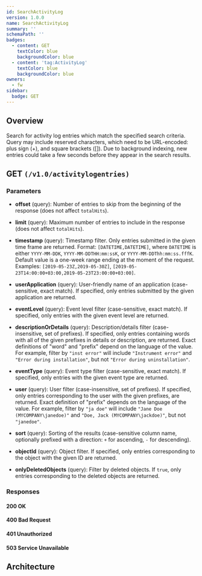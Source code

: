 ```yaml
---
id: SearchActivityLog
version: 1.0.0
name: SearchActivityLog
summary: ''
schemaPath: ''
badges:
  - content: GET
    textColor: blue
    backgroundColor: blue
  - content: 'tag:ActivityLog'
    textColor: blue
    backgroundColor: blue
owners:
  - fw
sidebar:
  badge: GET
---
```

## Overview
Search for activity log entries which match the specified search criteria.
Query may include reserved characters, which need to be URL-encoded: plus sign (+), and square brackets ([]).
Due to background indexing, new entries could take a few seconds before they appear in the search results.





## GET `(/v1.0/activitylogentries)`

### Parameters
- **offset** (query): Number of entries to skip from the beginning of the response (does not affect `totalHits`).
- **limit** (query): Maximum number of entries to include in the response (does not affect `totalHits`).
- **timestamp** (query): Timestamp filter.
Only entries submitted in the given time frame are returned.
Format: `[DATETIME,DATETIME]`, where `DATETIME` is either `YYYY-MM-DDK`, `YYYY-MM-DDTHH:mm:ssK`, or `YYYY-MM-DDThh:mm:ss.fffK`.
Default value is a one-week range ending at the moment of the request.
Examples: `[2019-05-23Z,2019-05-30Z]`, `[2019-05-23T14:00:00+03:00,2019-05-23T23:00:00+03:00]`.

- **userApplication** (query): User-friendly name of an application (case-sensitive, exact match).
If specified, only entries submitted by the given application are returned.

- **eventLevel** (query): Event level filter (case-sensitive, exact match).
If specified, only entries with the given event level are returned.

- **descriptionOrDetails** (query): Description/details filter (case-insensitive, set of prefixes).
If specified, only entries containing words with all of the given prefixes in details or description, are returned.
Exact definitions of "word" and "prefix" depend on the language of the value.
For example, filter by `"inst error"` will include `"Instrument error"` and `"Error during installation"`, but not `"Error during uninstallation"`.

- **eventType** (query): Event type filter (case-sensitive, exact match).
If specified, only entries with the given event type are returned.

- **user** (query): User filter (case-insensitive, set of prefixes).
If specified, only entries corresponding to the user with the given prefixes, are returned.
Exact definition of "prefix" depends on the language of the value.
For example, filter by `"ja doe"` will include `"Jane Doe (MYCOMPANY\janedoe)"` and `"Doe, Jack (MYCOMPANY\jackdoe)"`, but not `"janedoe"`.

- **sort** (query): Sorting of the results (case-sensitive column name, optionally prefixed with a direction: `+` for ascending, `-` for descending).
- **objectId** (query): Object filter.
If specified, only entries corresponding to the object with the given ID are returned.

- **onlyDeletedObjects** (query): Filter by deleted objects. If `true`, only entries corresponding to the deleted objects are returned.




### Responses

#### <span className="text-green-500">200 OK</span>
<SchemaViewer file="response-200.json" maxHeight="500" id="response-200" />

#### <span className="text-orange-500">400 Bad Request</span>
<SchemaViewer file="response-400.json" maxHeight="500" id="response-400" />

#### <span className="text-orange-500">401 Unauthorized</span>
<SchemaViewer file="response-401.json" maxHeight="500" id="response-401" />

#### <span className="text-red-500">503 Service Unavailable</span>
<SchemaViewer file="response-503.json" maxHeight="500" id="response-503" />



## Architecture

<NodeGraph />
